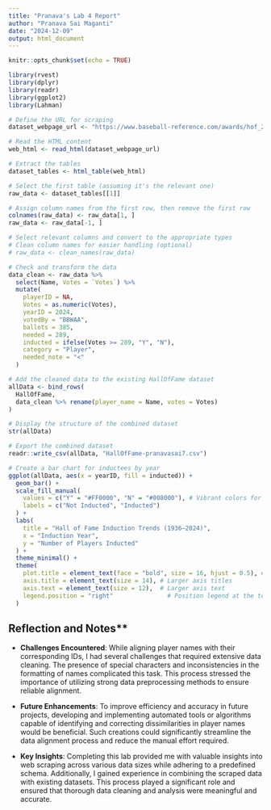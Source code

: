 ```yaml
---
title: "Pranava's Lab 4 Report"
author: "Pranava Sai Maganti"
date: "2024-12-09"
output: html_document
---
```


```r
knitr::opts_chunk$set(echo = TRUE)

```

```r
library(rvest)
library(dplyr)
library(readr)
library(ggplot2)
library(Lahman)

```


```r

# Define the URL for scraping
dataset_webpage_url <- "https://www.baseball-reference.com/awards/hof_2024.shtml"

# Read the HTML content
web_html <- read_html(dataset_webpage_url)

# Extract the tables
dataset_tables <- html_table(web_html)

# Select the first table (assuming it's the relevant one)
raw_data <- dataset_tables[[1]]

```


```r
# Assign column names from the first row, then remove the first row
colnames(raw_data) <- raw_data[1, ]
raw_data <- raw_data[-1, ]

# Select relevant columns and convert to the appropriate types
# Clean column names for easier handling (optional)
# raw_data <- clean_names(raw_data)

# Check and transform the data
data_clean <- raw_data %>%
  select(Name, Votes = `Votes`) %>%
  mutate(
    playerID = NA,
    Votes = as.numeric(Votes),
    yearID = 2024,
    votedBy = "BBWAA",
    ballots = 385,
    needed = 289,
    inducted = ifelse(Votes >= 289, "Y", "N"),
    category = "Player",
    needed_note = "<"
  )

```

```r
# Add the cleaned data to the existing HallOfFame dataset
allData <- bind_rows(
  HallOfFame,
  data_clean %>% rename(player_name = Name, votes = Votes)
)
```

```r
# Display the structure of the combined dataset
str(allData)
```

```r
# Export the combined dataset
readr::write_csv(allData, "HallOfFame-pranavasai7.csv")
```

```r
# Create a bar chart for inductees by year
ggplot(allData, aes(x = yearID, fill = inducted)) +
  geom_bar() +
  scale_fill_manual(
    values = c("Y" = "#FF0000", "N" = "#008000"), # Vibrant colors for "Y" and "N"
    labels = c("Not Inducted", "Inducted")
  ) +
  labs(
    title = "Hall of Fame Induction Trends (1936–2024)",
    x = "Induction Year",
    y = "Number of Players Inducted"
  ) +
  theme_minimal() +
  theme(
    plot.title = element_text(face = "bold", size = 16, hjust = 0.5), # Bold and centered title
    axis.title = element_text(size = 14), # Larger axis titles
    axis.text = element_text(size = 12),  # Larger axis text
    legend.position = "right"               # Position legend at the top
  )

```

## Reflection and Notes**

- **Challenges Encountered**: While aligning player names with their corresponding IDs, I had several challenges that required extensive data cleaning. The presence of special characters and inconsistencies in the formatting of names complicated this task. This process stressed the importance of utilizing strong data preprocessing methods to ensure reliable alignment.

- **Future Enhancements**: To improve efficiency and accuracy in future projects, developing and implementing automated tools or algorithms capable of identifying and correcting dissimilarities in player names would be beneficial. Such creations could significantly streamline the data alignment process and reduce the manual effort required.

- **Key Insights**: Completing this lab provided me with valuable insights into web scraping across various data sizes while adhering to a predefined schema. Additionally, I gained experience in combining the scraped data with existing datasets. This process played a significant role and ensured that thorough data cleaning and analysis were meaningful and accurate.






